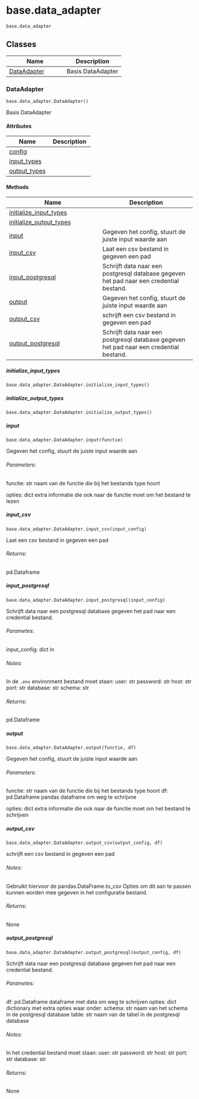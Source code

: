 # base.data_adapter { #continu_inzicht_toolbox.base.data_adapter }

`base.data_adapter`



## Classes

| Name | Description |
| --- | --- |
| [DataAdapter](#continu_inzicht_toolbox.base.data_adapter.DataAdapter) | Basis DataAdapter |

### DataAdapter { #continu_inzicht_toolbox.base.data_adapter.DataAdapter }

`base.data_adapter.DataAdapter()`

Basis DataAdapter

#### Attributes

| Name | Description |
| --- | --- |
| [config](#continu_inzicht_toolbox.base.data_adapter.DataAdapter.config) |  |
| [input_types](#continu_inzicht_toolbox.base.data_adapter.DataAdapter.input_types) |  |
| [output_types](#continu_inzicht_toolbox.base.data_adapter.DataAdapter.output_types) |  |

#### Methods

| Name | Description |
| --- | --- |
| [initialize_input_types](#continu_inzicht_toolbox.base.data_adapter.DataAdapter.initialize_input_types) |  |
| [initialize_output_types](#continu_inzicht_toolbox.base.data_adapter.DataAdapter.initialize_output_types) |  |
| [input](#continu_inzicht_toolbox.base.data_adapter.DataAdapter.input) | Gegeven het config, stuurt de juiste input waarde aan |
| [input_csv](#continu_inzicht_toolbox.base.data_adapter.DataAdapter.input_csv) | Laat een csv bestand in gegeven een pad |
| [input_postgresql](#continu_inzicht_toolbox.base.data_adapter.DataAdapter.input_postgresql) | Schrijft data naar een postgresql database gegeven het pad naar een credential bestand. |
| [output](#continu_inzicht_toolbox.base.data_adapter.DataAdapter.output) | Gegeven het config, stuurt de juiste input waarde aan |
| [output_csv](#continu_inzicht_toolbox.base.data_adapter.DataAdapter.output_csv) | schrijft een csv bestand in gegeven een pad |
| [output_postgresql](#continu_inzicht_toolbox.base.data_adapter.DataAdapter.output_postgresql) | Schrijft data naar een postgresql database gegeven het pad naar een credential bestand. |

##### initialize_input_types { #continu_inzicht_toolbox.base.data_adapter.DataAdapter.initialize_input_types }

`base.data_adapter.DataAdapter.initialize_input_types()`



##### initialize_output_types { #continu_inzicht_toolbox.base.data_adapter.DataAdapter.initialize_output_types }

`base.data_adapter.DataAdapter.initialize_output_types()`



##### input { #continu_inzicht_toolbox.base.data_adapter.DataAdapter.input }

`base.data_adapter.DataAdapter.input(functie)`

Gegeven het config, stuurt de juiste input waarde aan

###### Parameters:

functie: str
         naam van de functie die bij het bestands type hoort

opties: dict
          extra informatie die ook naar de functie moet om het bestand te lezen

##### input_csv { #continu_inzicht_toolbox.base.data_adapter.DataAdapter.input_csv }

`base.data_adapter.DataAdapter.input_csv(input_config)`

Laat een csv bestand in gegeven een pad

###### Returns:

pd.Dataframe

##### input_postgresql { #continu_inzicht_toolbox.base.data_adapter.DataAdapter.input_postgresql }

`base.data_adapter.DataAdapter.input_postgresql(input_config)`

Schrijft data naar een postgresql database gegeven het pad naar een credential bestand.

###### Parametes:

input_config: dict
             in

###### Notes:

In de `.env` environment bestand moet staan:
user: str
password: str
host: str
port: str
database: str
schema: str

###### Returns:

pd.Dataframe

##### output { #continu_inzicht_toolbox.base.data_adapter.DataAdapter.output }

`base.data_adapter.DataAdapter.output(functie, df)`

Gegeven het config, stuurt de juiste input waarde aan

###### Parameters:

functie: str
         naam van de functie die bij het bestands type hoort
df: pd.Dataframe
    pandas dataframe om weg te schrijvne

opties: dict
        extra informatie die ook naar de functie moet om het bestand te schrijven

##### output_csv { #continu_inzicht_toolbox.base.data_adapter.DataAdapter.output_csv }

`base.data_adapter.DataAdapter.output_csv(output_config, df)`

schrijft een csv bestand in gegeven een pad

###### Notes:

Gebruikt hiervoor de pandas.DataFrame.to_csv
Opties om dit aan te passen kunnen worden mee gegeven in het configuratie bestand.

###### Returns:

None

##### output_postgresql { #continu_inzicht_toolbox.base.data_adapter.DataAdapter.output_postgresql }

`base.data_adapter.DataAdapter.output_postgresql(output_config, df)`

Schrijft data naar een postgresql database gegeven het pad naar een credential bestand.

###### Parametes:

df: pd.Dataframe
    dataframe met data om weg te schrijven
opties: dict
        dictionary met extra opties waar onder:
            schema: str
                    naam van het schema in de postgresql database
            table: str
                naam van de tabel in de postgresql database

###### Notes:

In het credential bestand moet staan:
user: str
password: str
host: str
port: str
database: str

###### Returns:

None